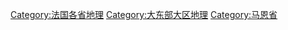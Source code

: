 [[Category:法国各省地理|Category:法国各省地理]]
[[Category:大东部大区地理|Category:大东部大区地理]]
[[Category:马恩省|Category:马恩省]]
